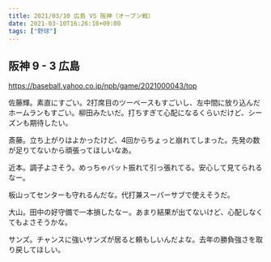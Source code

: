 ```yaml
---
title: 2021/03/10 広島 VS 阪神（オープン戦）
date: 2021-03-10T16:26:18+09:00
tags: ["野球"]
---
```


## 阪神 9 - 3 広島

https://baseball.yahoo.co.jp/npb/game/2021000043/top

佐藤輝。素直にすごい。2打席目のツーベースもすごいし、左中間に放り込んだホームランもすごい。柳田みたいだ。打ちすぎて心配になるくらいだけど、シーズンも期待したい。

斎藤。立ち上がりはよかったけど、4回からちょっと崩れてしまった。先発の数が足りてないから頑張ってほしいなあ。

近本。調子よさそう。めっちゃバット振れて引っ張れてる。安心して見てられるなー。

板山ってセンターも守れるんだな。代打兼スーパーサブで使えそうだ。

大山。田中の好守備で一本損したなー。あまり結果が出てないけど、心配しなくてもよさそうかな。

サンズ。チャンスに強いサンズが居ると頼もしいんだよな。去年の勝負強さを取り戻してほしい。